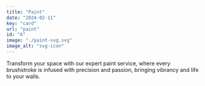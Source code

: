 ```yaml
---
title: "Paint"
date: "2024-02-11"
key: "card"
url: "paint"
id: "6"
image: "./paint-svg.svg"
image_alt: "svg-icon"
---
```


Transform your space with our expert paint service, where every brushstroke is infused with precision and passion, bringing vibrancy and life to your walls.